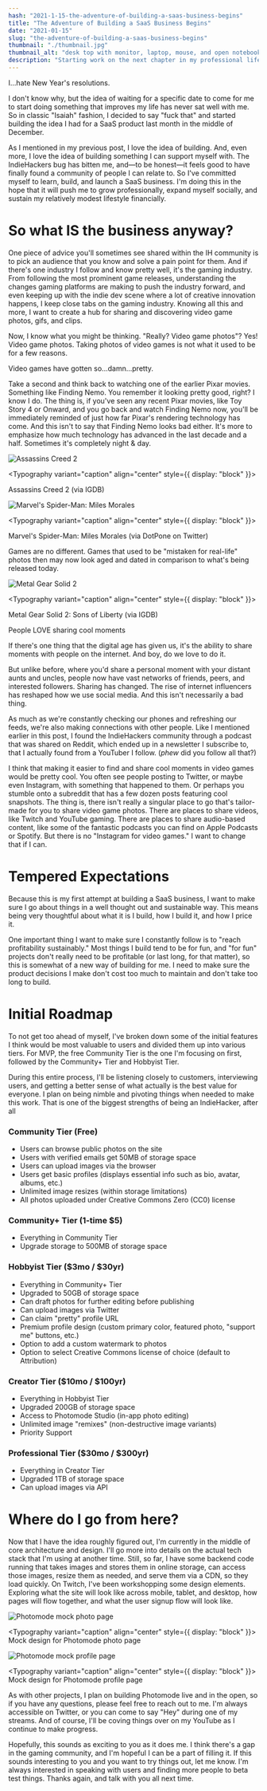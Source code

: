 ```yaml
---
hash: "2021-1-15-the-adventure-of-building-a-saas-business-begins"
title: "The Adventure of Building a SaaS Business Begins"
date: "2021-01-15"
slug: "the-adventure-of-building-a-saas-business-begins"
thumbnail: "./thumbnail.jpg"
thumbnail_alt: "desk top with monitor, laptop, mouse, and open notebook on top of it"
description: "Starting work on the next chapter in my professional life."
---
```



I...hate New Year's resolutions.

I don't know why, but the idea of waiting for a specific date to come for me to start doing something that improves my life has never sat well with me. So in classic "Isaiah" fashion, I decided to say "fuck that" and started building the idea I had for a SaaS product last month in the middle of December.

As I mentioned in my previous post, I love the idea of building. And, even more, I love the idea of building something I can support myself with. The IndieHackers bug has bitten me, and—to be honest—it feels good to have finally found a community of people I can relate to. So I've committed myself to learn, build, and launch a SaaS business. I'm doing this in the hope that it will push me to grow professionally, expand myself socially, and sustain my relatively modest lifestyle financially.

# So what IS the business anyway?

One piece of advice you'll sometimes see shared within the IH community is to pick an audience that you know and solve a pain point for them. And if there's one industry I follow and know pretty well, it's the gaming industry. From following the most prominent game releases, understanding the changes gaming platforms are making to push the industry forward, and even keeping up with the indie dev scene where a lot of creative innovation happens, I keep close tabs on the gaming industry. Knowing all this and more, I want to create a hub for sharing and discovering video game photos, gifs, and clips.

Now, I know what you might be thinking. "Really? Video game photos"? Yes! Video game photos. Taking photos of video games is not what it used to be for a few reasons.

Video games have gotten so...damn...pretty.

Take a second and think back to watching one of the earlier Pixar movies. Something like Finding Nemo. You remember it looking pretty good, right? I know I do. The thing is, if you've seen any recent Pixar movies, like Toy Story 4 or Onward, and you go back and watch Finding Nemo now, you'll be immediately reminded of just how far Pixar's rendering technology has come. And this isn't to say that Finding Nemo looks bad either. It's more to emphasize how much technology has advanced in the last decade and a half. Sometimes it's completely night & day.

![Assassins Creed 2](./acreed2.png)

<Typography variant="caption" align="center" style={{ display: "block" }}>
  <Link href="https://www.igdb.com/games/assassin-s-creed-ii" target="__blank">
    Assassins Creed 2 (via IGDB)
  </Link>
</Typography>

![Marvel's Spider-Man: Miles Morales](./spiderman-miles-morales.jpg)

<Typography variant="caption" align="center" style={{ display: "block" }}>
  <Link href="https://twitter.com/dotpone/status/1339981907707260930" target="__blank">
    Marvel's Spider-Man: Miles Morales (via DotPone on Twitter)
  </Link>
</Typography>

Games are no different. Games that used to be "mistaken for real-life" photos then may now look aged and dated in comparison to what's being released today.

![Metal Gear Solid 2](./mgs2.png)

<Typography variant="caption" align="center" style={{ display: "block" }}>
  <Link href="https://www.igdb.com/games/metal-gear-solid-2-sons-of-liberty" target="__blank">
    Metal Gear Solid 2: Sons of Liberty (via IGDB)
  </Link>
</Typography>

People LOVE sharing cool moments

If there's one thing that the digital age has given us, it's the ability to share moments with people on the internet. And boy, do we love to do it.

But unlike before, where you'd share a personal moment with your distant aunts and uncles, people now have vast networks of friends, peers, and interested followers. Sharing has changed. The rise of internet influencers has reshaped how we use social media. And this isn't necessarily a bad thing.

As much as we're constantly checking our phones and refreshing our feeds, we're also making connections with other people. Like I mentioned earlier in this post, I found the IndieHackers community through a podcast that was shared on Reddit, which ended up in a newsletter I subscribe to, that I actually found from a YouTuber I follow. (_phew_ did you follow all that?)

I think that making it easier to find and share cool moments in video games would be pretty cool. You often see people posting to Twitter, or maybe even Instagram, with something that happened to them. Or perhaps you stumble onto a subreddit that has a few dozen posts featuring cool snapshots. The thing is, there isn't really a singular place to go that's tailor-made for you to share video game photos. There are places to share videos, like Twitch and YouTube gaming. There are places to share audio-based content, like some of the fantastic podcasts you can find on Apple Podcasts or Spotify. But there is no "Instagram for video games." I want to change that if I can.

# Tempered Expectations

Because this is my first attempt at building a SaaS business, I want to make sure I go about things in a well thought out and sustainable way. This means being very thoughtful about what it is I build, how I build it, and how I price it.

One important thing I want to make sure I constantly follow is to "reach profitability sustainably." Most things I build tend to be for fun, and "for fun" projects don't really need to be profitable (or last long, for that matter), so this is somewhat of a new way of building for me. I need to make sure the product decisions I make don't cost too much to maintain and don't take too long to build.

# Initial Roadmap

To not get too ahead of myself, I've broken down some of the initial features I think would be most valuable to users and divided them up into various tiers. For MVP, the free Community Tier is the one I'm focusing on first, followed by the Community+ Tier and Hobbyist Tier.

During this entire process, I'll be listening closely to customers, interviewing users, and getting a better sense of what actually is the best value for everyone. I plan on being nimble and pivoting things when needed to make this work. That is one of the biggest strengths of being an IndieHacker, after all

### Community Tier (Free)

- Users can browse public photos on the site
- Users with verified emails get 50MB of storage space
- Users can upload images via the browser
- Users get basic profiles (displays essential info such as bio, avatar, albums, etc.)
- Unlimited image resizes (within storage limitations)
- All photos uploaded under Creative Commons Zero (CC0) license

### Community+ Tier (1-time \$5)

- Everything in Community Tier
- Upgrade storage to 500MB of storage space

### Hobbyist Tier ($3mo / $30yr)

- Everything in Community+ Tier
- Upgraded to 50GB of storage space
- Can draft photos for further editing before publishing
- Can upload images via Twitter
- Can claim "pretty" profile URL
- Premium profile design (custom primary color, featured photo, "support me" buttons, etc.)
- Option to add a custom watermark to photos
- Option to select Creative Commons license of choice (default to Attribution)

### Creator Tier ($10mo / $100yr)

- Everything in Hobbyist Tier
- Upgraded 200GB of storage space
- Access to Photomode Studio (in-app photo editing)
- Unlimited image "remixes" (non-destructive image variants)
- Priority Support

### Professional Tier ($30mo / $300yr)

- Everything in Creator Tier
- Upgraded 1TB of storage space
- Can upload images via API

# Where do I go from here?

Now that I have the idea roughly figured out, I'm currently in the middle of core architecture and design. I'll go more into details on the actual tech stack that I'm using at another time. Still, so far, I have some backend code running that takes images and stores them in online storage, can access those images, resize them as needed, and serve them via a CDN, so they load quickly. On Twitch, I've been workshopping some design elements. Exploring what the site will look like across mobile, tablet, and desktop, how pages will flow together, and what the user signup flow will look like.

![Photomode mock photo page](./figma-a.jpg)

<Typography variant="caption" align="center" style={{ display: "block" }}>
  Mock design for Photomode photo page
</Typography>

![Photomode mock profile page](./figma-b.jpg)

<Typography variant="caption" align="center" style={{ display: "block" }}>
  Mock design for Photomode profile page
</Typography>

As with other projects, I plan on building Photomode live and in the open, so if you have any questions, please feel free to reach out to me. I'm always accessible on Twitter, or you can come to say "Hey" during one of my streams. And of course, I'll be coving things over on my YouTube as I continue to make progress.

Hopefully, this sounds as exciting to you as it does me. I think there's a gap in the gaming community, and I'm hopeful I can be a part of filling it. If this sounds interesting to you and you want to try things out, let me know. I'm always interested in speaking with users and finding more people to beta test things. Thanks again, and talk with you all next time.
